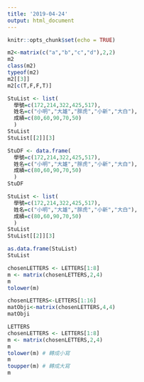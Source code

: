 ```yaml
---
title: '2019-04-24'
output: html_document
---
```


```r
knitr::opts_chunk$set(echo = TRUE)
```

```r
m2<-matrix(c("a","b","c","d"),2,2)
m2
class(m2)
typeof(m2)
m2[[3]]
m2[c(T,F,F,T)]
```

```r
StuList <- list(
  學號=c(172,214,322,425,517),
  姓名=c("小明","大雄","胖虎","小新","大白"),
  成績=c(80,60,90,70,50)
  )
StuList 
StuList[[2]][3]
```
```r
StuDF <- data.frame(
  學號=c(172,214,322,425,517),
  姓名=c("小明","大雄","胖虎","小新","大白"),
  成績=c(80,60,90,70,50)
  )
StuDF
```

```r
StuList <- list(
  學號=c(172,214,322,425,517),
  姓名=c("小明","大雄","胖虎","小新","大白"),
  成績=c(80,60,90,70,50)
  )
StuList 
StuList[[2]][3]
```

```r
as.data.frame(StuList)
StuList
```
```r
chosenLETTERS <- LETTERS[1:8]
m <- matrix(chosenLETTERS,2,4)
m
tolower(m)
```
```r
chosenLETTERS<-LETTERS[1:16]
matObji<-matrix(chosenLETTERS,4,4)
matObji
```
```r
LETTERS
chosenLETTERS <- LETTERS[1:8]
m <- matrix(chosenLETTERS,2,4)
m
tolower(m) # 轉成小寫
m
toupper(m) # 轉成大寫
m
```

